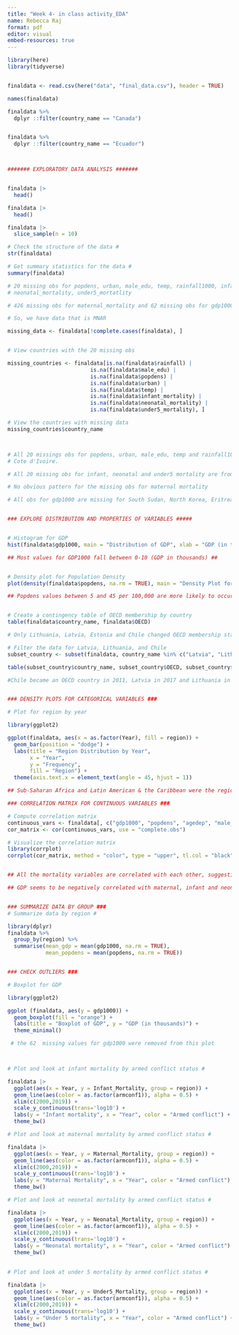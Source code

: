 ```yaml
---
title: "Week 4- in class activity_EDA"
name: Rebecca Raj
format: pdf
editor: visual
embed-resources: true
---
```


```r

library(here)
library(tidyverse)


finaldata <- read.csv(here("data", "final_data.csv"), header = TRUE)

names(finaldata)

finaldata %>%
  dplyr ::filter(country_name == "Canada")


finaldata %>%
  dplyr ::filter(country_name == "Ecuador")



####### EXPLORATORY DATA ANALYSIS #######


finaldata |>
  head()

finaldata |>
  head()

finaldata |>
  slice_sample(n = 10)

# Check the structure of the data #
str(finaldata)

# Get summary statistics for the data #
summary(finaldata)

# 20 missing obs for popdens, urban, male_edu, temp, rainfall1000, infant_mortality
# neonatal_mortality, under5_mortatlity

# 426 missing obs for maternal_mortality and 62 missing obs for gdp1000

# So, we have data that is MNAR 

missing_data <- finaldata[!complete.cases(finaldata), ]


# View countries with the 20 missing obs

missing_countries <- finaldata[is.na(finaldata$rainfall) | 
                          is.na(finaldata$male_edu) | 
                          is.na(finaldata$popdens) | 
                          is.na(finaldata$urban) | 
                          is.na(finaldata$temp) | 
                          is.na(finaldata$infant_mortality) | 
                          is.na(finaldata$neonatal_mortality) | 
                          is.na(finaldata$under5_mortality), ]

# View the countries with missing data
missing_countries$country_name



# All 20 missings obs for popdens, urban, male_edu, temp and rainfall1000 are from
# Cote d'Ivoire.

# All 20 missing obs for infant, neonatal and under5 mortality are from Puerto Rico

# No obvious pattern for the missing obs for maternal mortality

# All obs for gdp1000 are missing for South Sudan, North Korea, Eritrea, Venezuela. For Somalia, Afghanistan and Sao Tome and Principe gdp values were missing except for the years 2018 and 2019 so this is MNAR. 


### EXPLORE DISTRIBUTION AND PROPERTIES OF VARIABLES #####


# Histogram for GDP
hist(finaldata$gdp1000, main = "Distribution of GDP", xlab = "GDP (in thousands)", col = "lightblue")

## Most values for GDP1000 fall between 0-10 (GDP in thousands) ##


# Density plot for Population Density
plot(density(finaldata$popdens, na.rm = TRUE), main = "Density Plot for Population Density", xlab = "Population Density", col = "red")

## Popdens values between 5 and 45 per 100,000 are more likely to occur or occur more frequently than other values ##


# Create a contingency table of OECD membership by country
table(finaldata$country_name, finaldata$OECD)

# Only Lithuania, Latvia, Estonia and Chile changed OECD membership status through the observation period in this dataset #

# Filter the data for Latvia, Lithuania, and Chile
subset_country <- subset(finaldata, country_name %in% c("Latvia", "Lithuania", "Chile"))

table(subset_country$country_name, subset_country$OECD, subset_country$Year)

#Chile became an OECD country in 2011, Latvia in 2017 and Lithuania in 2019.


### DENSITY PLOTS FOR CATEGORICAL VARIABLES ###

# Plot for region by year

library(ggplot2)

ggplot(finaldata, aes(x = as.factor(Year), fill = region)) + 
  geom_bar(position = "dodge") +
  labs(title = "Region Distribution by Year", 
       x = "Year", 
       y = "Frequency", 
       fill = "Region") +
  theme(axis.text.x = element_text(angle = 45, hjust = 1))

## Sub-Saharan Africa and Latin American & the Caribbean were the regions that had the highest frequency reported in every year ##

### CORRELATION MATRIX FOR CONTINUOUS VARIABLES ###

# Compute correlation matrix
continuous_vars <- finaldata[, c("gdp1000", "popdens", "agedep", "male_edu", "temp", "rainfall1000", "totdeath", "Maternal_Mortality", "Infant_Mortality", "Neonatal_Mortality", "Under5_Mortality")]
cor_matrix <- cor(continuous_vars, use = "complete.obs")

# Visualize the correlation matrix
library(corrplot)
corrplot(cor_matrix, method = "color", type = "upper", tl.col = "black", tl.srt = 45)


## All the mortality variables are correlated with each other, suggesting that countries with higher maternal mortality also seem to have higher infant, neonatal and under-5 mortality rates. There is also a moderate positive correlation between the age dependency ratio and mortality rates.

## GDP seems to be negatively correlated with maternal, infant and neonatal mortality, suggesting that countries with higher GDP tend to have lower mortality rates. Interestingly, male education is also negatively correlated with the mortality variables, suggesting that higher levels of male education are associated with lower mortality rates.


### SUMMARIZE DATA BY GROUP ###
# Summarize data by region #

library(dplyr)
finaldata %>%
  group_by(region) %>%
  summarise(mean_gdp = mean(gdp1000, na.rm = TRUE),
            mean_popdens = mean(popdens, na.rm = TRUE))


### CHECK OUTLIERS ###

# Boxplot for GDP

library(ggplot2)

ggplot (finaldata, aes(y = gdp1000)) + 
  geom_boxplot(fill = "orange") + 
  labs(title = "Boxplot of GDP", y = "GDP (in thousands)") + 
  theme_minimal()

 # the 62  missing values for gdp1000 were removed from this plot



# Plot and look at infant mortality by armed conflict status #

finaldata |>
  ggplot(aes(x = Year, y = Infant_Mortality, group = region)) +
  geom_line(aes(color = as.factor(armconf1)), alpha = 0.5) +
  xlim(c(2000,2019)) +
  scale_y_continuous(trans='log10') + 
  labs(y = "Infant mortality", x = "Year", color = "Armed conflict") + 
  theme_bw()

# Plot and look at maternal mortality by armed conflict status #

finaldata |>
  ggplot(aes(x = Year, y = Maternal_Mortality, group = region)) +
  geom_line(aes(color = as.factor(armconf1)), alpha = 0.5) +
  xlim(c(2000,2019)) +
  scale_y_continuous(trans='log10') + 
  labs(y = "Maternal Mortality", x = "Year", color = "Armed conflict") + 
  theme_bw()

# Plot and look at neonetal mortality by armed conflict status #

finaldata |>
  ggplot(aes(x = Year, y = Neonatal_Mortality, group = region)) +
  geom_line(aes(color = as.factor(armconf1)), alpha = 0.5) +
  xlim(c(2000,2019)) +
  scale_y_continuous(trans='log10') + 
  labs(y = "Neonatal mortality", x = "Year", color = "Armed conflict") + 
  theme_bw()
 

# Plot and look at under 5 mortality by armed conflict status #

finaldata |>
  ggplot(aes(x = Year, y = Under5_Mortality, group = region)) +
  geom_line(aes(color = as.factor(armconf1)), alpha = 0.5) +
  xlim(c(2000,2019)) +
  scale_y_continuous(trans='log10') + 
  labs(y = "Under 5 mortality", x = "Year", color = "Armed conflict") + 
  theme_bw()
```
